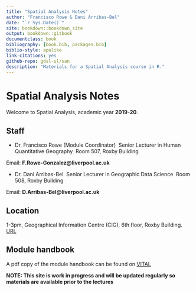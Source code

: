 ```yaml
--- 
title: "Spatial Analysis Notes"
author: "Francisco Rowe & Dani Arribas-Bel"
date: "`r Sys.Date()`"
site: bookdown::bookdown_site
output: bookdown::gitbook
documentclass: book
bibliography: [book.bib, packages.bib]
biblio-style: apalike
link-citations: yes
github-repo: gdsl-ul/san
description: "Materials for a Spatial Analysis course in R."
---
```


# Spatial Analysis Notes

Welcome to Spatial Analysis, academic year **2019-20**.

## Staff

* Dr. Francisco Rowe (Module Coordinator) \ Senior Lecturer in Human Quantitative Geography \ Room 507, Roxby Building

Email: **F.Rowe-Gonzalez@liverpool.ac.uk**

* Dr. Dani Arribas-Bel \ Senior Lecturer in Geographic Data Science \ Room 508, Roxby Building

Email: **D.Arribas-Bel@liverpool.ac.uk**

## Location

1-3pm, Geographical Information Centre (CIG), 6th floor, Roxby Building. [URL](https://www.liverpool.ac.uk/files/docs/maps/liverpool-university-campus-map.pdf)

## Module handbook

A pdf copy of the module handbook can be found on [VITAL](https://vital.liv.ac.uk/)

**NOTE: This site is work in progress and will be updated regularly so materials are available prior to the lectures**

